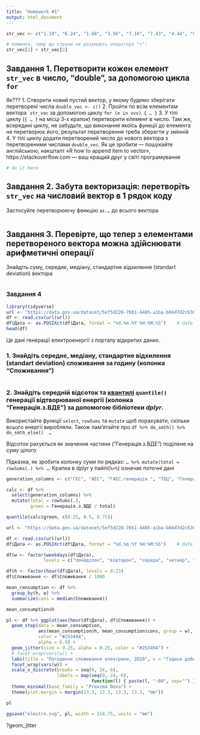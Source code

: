 ```yaml
---
title: "Homework #1"
output: html_document
---
```


```r
str_vec <- c("1.19", "6.24", "1.68", "3.56", "7.16", "7.43", "4.44", "0.4", "4.44", "4.48", "0.77", "5.2", "3.85", "2.55", "4.74", "2.48", "4.22", "4.47", "5.66", "4.67", "4.5", "8.43", "1.1", "2.66", "8.93")    # вектор із строками. це строки а не числа, тому що в лапках

# помилка, тому що строки не розуміють оператора "+":
str_vec[1] + str_vec[2]
```

## Завдання 1. Перетворити кожен елемент `str_vec` в число, "double", за допомогою цикла `for`
Як???
1. Створити новий пустий вектор, у якому будемо зберігати перетворені числа `double_vec <- c()`
2. Пройти по всім елементам вектора ´`str_vec` за допомогою циклу `for (e in vvv) { … }`
3. У тілі циклу (`{ … }` на місці 3-х крапок) перетворити елемент в число. Там же, всередині циклу, не забудьте, що виконання якоїсь функції до елемента не перетворює його, результат перетворення треба зберегти у змінній
4. У тілі циклу додати перетворений число до нового вектора з перетвореними числами `double_vec`. Як це зробити — пошукайте англійською, накшталт «R how to append item to vector», https://stackoverflow.com — ваш кращий друг у світі програмування

```r
# do it here

```


## Завдання 2. Забута векторизація: перетворіть `str_vec` на числовий вектор в 1 рядок коду
Застосуйте перетворюючу фенкцію `as.…` до всього вектора
```r

```

## Завдання 3. Перевірте, що тепер з елементами перетвореного вектора можна здійснювати арифметичні операції
Знайдіть суму, середнє, медіану, стандартне відхилення (standart deviation) вектора
```r

```

### Завдання 4
```r
library(tidyverse)
url <- "https://data.gov.ua/dataset/5ef5d228-7661-4485-a1ba-b04d7d2c6302/resource/1f248923-b4bf-4f98-a2af-c5c47517e1bf/download/dg_year.csv"
df <- read.csv(url(url))
df$Дата <- as.POSIXct(df$Дата, format = "%d.%m.%Y %H:%M:%S")    # date column as date, not as character
head(df)
```
Це дані генерації електроенергії з порталу відкритих даних.

### 1. Знайдіть середнє, медіану, стандартне відхилення (standart deviation) споживання за годину (колонка "Споживання")
```r

```

### 2. Знайдіть середній відсоток та [квантилі](https://en.wikipedia.org/wiki/Quantile) `quantile()` генерації відтворюваної енергії (колонка "Генерація.з.ВДЕ") за допомогою бібліотеки *dplyr*.
Використайте функції `select`, `rowSums` та `mutate` щоб порахувати, скільки всього енергії виробляли.
Також пам'ятайте про `df %>% do_smth() %>% do_smth_else()  …`

Відсоток рахується як значення частини ("Генерація.з.ВДЕ") поділене на суму цілого

Підказка, як зробити колонку суми по рядках: `… %>% mutate(total = rowSums(.) %>% …`. Крапка в dplyr у пайпі(`%>%`) означає поточні дані

```r
generation_columns <- c("ГЕС", "АЕС", "ГАЕС.генерація.", "ТЕЦ", "Генерація.з.ВДЕ", "ТЕС", "ГАЕС.закачка.")

calc <- df %>%
  select(generation_columns) %>%
  mutate(total = rowSums(.),
         green = Генерація.з.ВДЕ / total)

quantile(calc$green, c(0.25, 0.5, 0.75))

```


```r
url <- "https://data.gov.ua/dataset/5ef5d228-7661-4485-a1ba-b04d7d2c6302/resource/1f248923-b4bf-4f98-a2af-c5c47517e1bf/download/dg_year.csv"

df <- read.csv(url(url))
df$Дата <- as.POSIXct(df$Дата, format = "%d.%m.%Y %H:%M:%S")    # date column as date, not as character

df$w <- factor(weekdays(df$Дата),
              levels = c("понеділок", "вівторок", "середа", "четвер", "п'ятниця", "субота", "неділя"))

df$h <- factor(hour(df$Дата), levels = 0:23)
df$Споживання <- df$Споживання / 1000

mean_consumption <- df %>% 
  group_by(h, w) %>%
  summarize(cons = median(Споживання))

mean_consumption$h

pl <- df %>% ggplot(aes(hour(df$Дата), df$Споживання)) +
  geom_step(data = mean_consumption,
            aes(mean_consumption$h, mean_consumption$cons, group = w),
            color = "#253494",
            alpha = 0.9) +
  geom_jitter(size = 0.25, alpha = 0.25, color = "#253494") +
  # facet_wrap(vars(w)) +
  labs(title = "Погодинне споживання електрики, 2020", x = "Година доби", y = "Споживання, тис. МВт", color = NULL) +
  facet_wrap(vars(w)) +
  scale_x_discrete(breaks = seq(0, 24, 6),
                   labels = map(seq(0, 24, 6),
                                function(l) { paste(l, ":00", sep="") })) +
  theme_minimal(base_family = "Proxima Nova") +
  theme(plot.margin = margin(13.3, 13.3, 13.3, 13.3, "mm"))

pl

ggsave("electro.svg", pl, width = 158.75, units = "mm")
```

?geom_jitter

